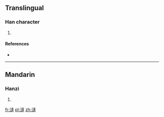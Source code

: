 ==Translingual==

===Han character===
{{Han char|rn=85|rad=水|as=11|sn=14|four=|canj=水卜竹十 (EYHJ)}}

# {{defn|Han|sort=水11}}

====References====
* {{Han ref|kx=0646.280|dkj=18162|hdz=31727.030|uh=6F28|ud=28456}}

----

==Mandarin==

===Hanzi===
{{cmn-hanzi|pin=[[féng]] ([[feng2]]), [[xuàn]] ([[xuan4]])|wg=feng<sup>2</sup>, hsüan<sup>4</sup>}}

# {{defn|lang=cmn|sort=水11}}

[[fr:漨]]
[[pl:漨]]
[[zh:漨]]